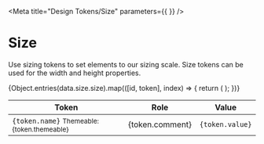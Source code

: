 
<Meta title="Design Tokens/Size" parameters={{  }} />

# Size

Use sizing tokens to set elements to our sizing scale. Size tokens can be used for the width and height properties.

<Story name="Size">
  <table className="made-c-table">
    <thead>
      <tr>
        <th>Token</th>
        <th>Role</th>
        <th>Value</th>
      </tr>
    </thead>
    <tbody>
      {Object.entries(data.size.size).map(([id, token], index) => {
        return (
          <tr key={index}>
            <td>
              <code>{token.name}</code>
              <small> Themeable: {token.themeable} </small>
            </td>
            <td>{token.comment}</td>
            <td>
              <div
                className="made-s-color-block"
                style={{
                  width: `${[token.value]}`,
                  height: `${[token.value]}`,
                }}
              ></div>
              <code>{token.value}</code>
            </td>
          </tr>
        );
      })}
    </tbody>
  </table>
</Story>
